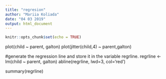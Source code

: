 ```yaml
---
title: "regresion"
author: "Mariia Koliada"
date: "04 03 2019"
output: html_document
---
```


```r
knitr::opts_chunk$set(echo = TRUE)
```

plot(child ~ parent, galton)
plot(jitter(child,4) ~ parent,galton)

#generate the regression line and store it in the variable regrline.
regrline <- lm(child ~ parent, galton)
abline(regrline, lwd=3, col='red')




summary(regrline)
